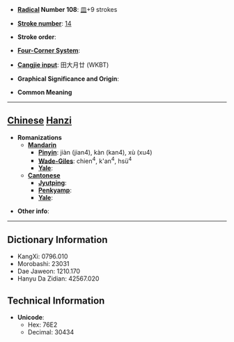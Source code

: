 * '''[[Wiktionary:Chinese radical index| Radical]] Number 108''': [[Wiktionary:Chinese radical index 皿|皿]]+9 strokes

* '''[[Wiktionary:Chinese total strokes index|Stroke number]]''': [[Wiktionary:Chinese total strokes index 14|14]]

* '''Stroke order''': 

* '''[[Wiktionary:Chinese four corner index|Four-Corner System]]''': 

* '''[[Wiktionary:Chinese Cangjie index|Cangjie input]]''': 田大月廿 (WKBT)

* '''Graphical Significance and Origin''': 

* '''Common Meaning'''

----

== [[Chinese]] [[Hanzi]] ==

* '''Romanizations'''
** '''[[Mandarin]]'''
*** '''[[Pinyin]]''': jiàn (jian4), kàn (kan4), xù (xu4)
*** '''[[Wade-Giles]]''': chien<sup>4</sup>, k'an<sup>4</sup>, hsü<sup>4</sup>
*** '''[[Yale]]''': 
** '''[[Cantonese]]'''
*** '''[[Jyutping]]''':
*** '''[[Penkyamp]]''': 
*** '''[[Yale]]''': 

* '''Other info''': 

----

== Dictionary Information ==

* KangXi: 0796.010
* Morobashi: 23031
* Dae Jaweon: 1210.170
* Hanyu Da Zidian: 42567.020

== Technical Information ==

* '''Unicode''':
** Hex: 76E2
** Decimal: 30434
